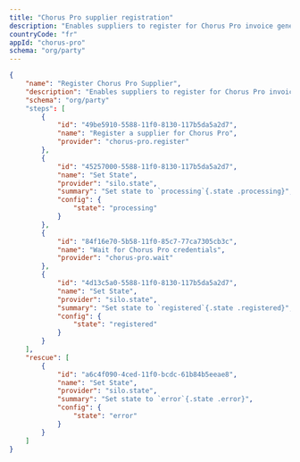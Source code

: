 ```yaml
---
title: "Chorus Pro supplier registration"
description: "Enables suppliers to register for Chorus Pro invoice generation"
countryCode: "fr"
appId: "chorus-pro"
schema: "org/party"
---
```


```json
{
    "name": "Register Chorus Pro Supplier",
    "description": "Enables suppliers to register for Chorus Pro invoice generation",
    "schema": "org/party"
    "steps": [
        {
            "id": "49be5910-5588-11f0-8130-117b5da5a2d7",
            "name": "Register a supplier for Chorus Pro",
            "provider": "chorus-pro.register"
        },
        {
            "id": "45257000-5588-11f0-8130-117b5da5a2d7",
            "name": "Set State",
            "provider": "silo.state",
            "summary": "Set state to `processing`{.state .processing}",
            "config": {
                "state": "processing"
            }
        },
        {
            "id": "84f16e70-5b58-11f0-85c7-77ca7305cb3c",
            "name": "Wait for Chorus Pro credentials",
            "provider": "chorus-pro.wait"
        },
        {
            "id": "4d13c5a0-5588-11f0-8130-117b5da5a2d7",
            "name": "Set State",
            "provider": "silo.state",
            "summary": "Set state to `registered`{.state .registered}",
            "config": {
                "state": "registered"
            }
        }
    ],
    "rescue": [
        {
            "id": "a6c4f090-4ced-11f0-bcdc-61b84b5eeae8",
            "name": "Set State",
            "provider": "silo.state",
            "summary": "Set state to `error`{.state .error}",
            "config": {
                "state": "error"
            }
        }
    ]
}
